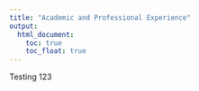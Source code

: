 ```yaml
---
title: "Academic and Professional Experience"
output: 
  html_document:
    toc: true
    toc_float: true
---
```


Testing 123


